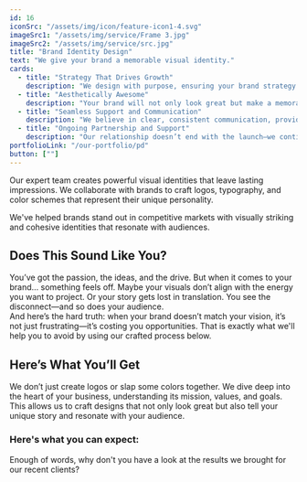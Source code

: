 ```yaml
---
id: 16
iconSrc: "/assets/img/icon/feature-icon1-4.svg"
imageSrc1: "/assets/img/service/Frame 3.jpg"
imageSrc2: "/assets/img/service/src.jpg"
title: "Brand Identity Design"
text: "We give your brand a memorable visual identity."
cards:
  - title: "Strategy That Drives Growth"
    description: "We design with purpose, ensuring your brand strategy is aligned to achieve lasting success and meaningful engagement."
  - title: "Aesthetically Awesome"
    description: "Your brand will not only look great but make a memorable impact, with designs that are visually compelling and on point."
  - title: "Seamless Support and Communication"
    description: "We believe in clear, consistent communication, providing you with the support you need throughout the design process and beyond."
  - title: "Ongoing Partnership and Support"
    description: "Our relationship doesn’t end with the launch—we continue to support and evolve your brand to ensure it thrives over time."
portfolioLink: "/our-portfolio/pd"
button: [""]
---
```


Our expert team creates powerful visual identities that leave lasting impressions. We collaborate with brands to craft logos, typography, and color schemes that represent their unique personality.

We've helped brands stand out in competitive markets with visually striking and cohesive identities that resonate with audiences.

## Does This Sound Like You?

You’ve got the passion, the ideas, and the drive. But when it comes to your brand… something feels off. Maybe your visuals don’t align with the energy you want to project. Or your story gets lost in translation. You see the disconnect—and so does your audience.  
And here’s the hard truth: when your brand doesn’t match your vision, it’s not just frustrating—it’s costing you opportunities. That is exactly what we'll help you to avoid by using our crafted process below.

## Here’s What You’ll Get

We don’t just create logos or slap some colors together. We dive deep into the heart of your business, understanding its mission, values, and goals. This allows us to craft designs that not only look great but also tell your unique story and resonate with your audience.

### Here's what you can expect:

Enough of words, why don't you have a look at the results we brought for our recent clients?
